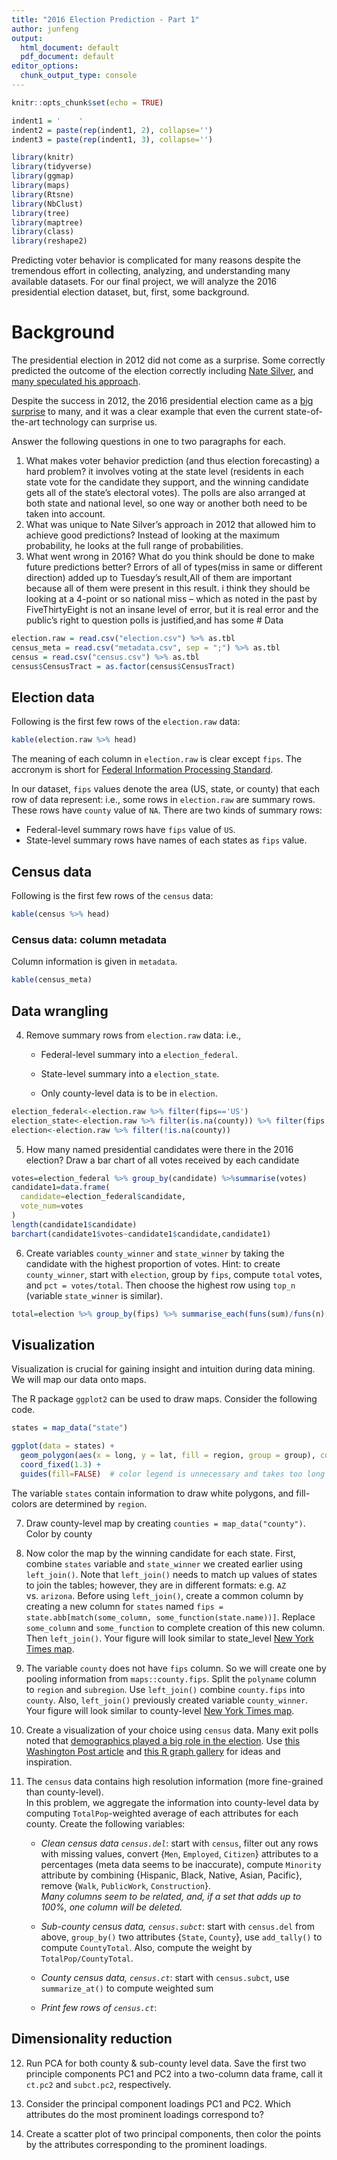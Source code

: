 ```yaml
---
title: "2016 Election Prediction - Part 1"
author: junfeng
output:
  html_document: default
  pdf_document: default
editor_options: 
  chunk_output_type: console
---
```


```r
knitr::opts_chunk$set(echo = TRUE)

indent1 = '    '
indent2 = paste(rep(indent1, 2), collapse='')
indent3 = paste(rep(indent1, 3), collapse='')

library(knitr)
library(tidyverse)
library(ggmap)
library(maps)
library(Rtsne)
library(NbClust)
library(tree)
library(maptree)
library(class)
library(reshape2)
```

Predicting voter behavior is complicated for many reasons despite the tremendous effort in collecting, analyzing, and understanding many available datasets. 
For our final project, we will analyze the 2016 presidential election dataset, but, first, some background.

# Background

The presidential election in 2012 did not come as a surprise. Some correctly predicted the outcome of the election correctly including [Nate Silver](https://en.wikipedia.org/wiki/Nate_Silver), 
and [many speculated his approach](https://www.theguardian.com/science/grrlscientist/2012/nov/08/nate-sliver-predict-us-election).

Despite the success in 2012, the 2016 presidential election came as a 
[big surprise](https://fivethirtyeight.com/features/the-polls-missed-trump-we-asked-pollsters-why/) 
to many, and it was a clear example that even the current state-of-the-art technology can surprise us.

Answer the following questions in one to two paragraphs for each.

1. What makes voter behavior prediction (and thus election forecasting) a hard problem?
 it involves voting at the state level (residents in each state vote for the candidate they support, and the winning candidate gets all of the state's electoral votes). The polls are also arranged at both state and national level, so one way or another both need to be taken into account.
2. What was unique to Nate Silver's approach in 2012 that allowed him to achieve good predictions?
Instead of looking at the maximum probability, he looks at the full range of probabilities. 
3. What went wrong in 2016? What do you think should be done to make future predictions better?
Errors of all of  types(miss in same or different direction) added up to Tuesday’s result,All of them are important because all of them were present in this result.
i think they should be looking at a 4-point or so national miss – which as noted in the past by FiveThirtyEight is not an insane level of error, but it is real error and the public’s right to question polls is justified,and has some 
# Data

```r
election.raw = read.csv("election.csv") %>% as.tbl
census_meta = read.csv("metadata.csv", sep = ";") %>% as.tbl
census = read.csv("census.csv") %>% as.tbl
census$CensusTract = as.factor(census$CensusTract)
```

## Election data

Following is the first few rows of the `election.raw` data:

```r
kable(election.raw %>% head)
```

The meaning of each column in `election.raw` is clear except `fips`. The accronym is short for [Federal Information Processing Standard](https://en.wikipedia.org/wiki/FIPS_county_code).

In our dataset, `fips` values denote the area (US, state, or county) that each row of data represent: i.e., some rows in `election.raw` are summary rows. These rows have `county` value of `NA`. There are two kinds of summary rows:

* Federal-level summary rows have `fips` value of `US`.
* State-level summary rows have names of each states as `fips` value.

## Census data

Following is the first few rows of the `census` data:

```r
kable(census %>% head)
```

### Census data: column metadata

Column information is given in `metadata`.

```r
kable(census_meta)
```

## Data wrangling
4. Remove summary rows from `election.raw` data: i.e.,

    * Federal-level summary into a `election_federal`.
    
    * State-level summary into a `election_state`.
    
    * Only county-level data is to be in `election`.

```r
election_federal<-election.raw %>% filter(fips=='US')
election_state<-election.raw %>% filter(is.na(county)) %>% filter(fips!='US')
election<-election.raw %>% filter(!is.na(county))
```
5. How many named presidential candidates were there in the 2016 election? Draw a bar chart of all votes received by each candidate
```r
votes=election_federal %>% group_by(candidate) %>%summarise(votes)
candidate1=data.frame(
  candidate=election_federal$candidate,
  vote_num=votes
)
length(candidate1$candidate)
barchart(candidate1$votes~candidate1$candidate,candidate1)
```
6. Create variables `county_winner` and `state_winner` by taking the candidate with the highest proportion of votes. 
  Hint: to create `county_winner`, start with `election`, group by `fips`, compute `total` votes, and `pct = votes/total`. 
  Then choose the highest row using `top_n` (variable `state_winner` is similar).
```r
total=election %>% group_by(fips) %>% summarise_each(funs(sum)/funs(n),votes)
```
    
## Visualization

Visualization is crucial for gaining insight and intuition during data mining. We will map our data onto maps.

The R package `ggplot2` can be used to draw maps. Consider the following code.

```r
states = map_data("state")

ggplot(data = states) + 
  geom_polygon(aes(x = long, y = lat, fill = region, group = group), color = "white") + 
  coord_fixed(1.3) +
  guides(fill=FALSE)  # color legend is unnecessary and takes too long
```

The variable `states` contain information to draw white polygons, and fill-colors are determined by `region`.

7. Draw county-level map by creating `counties = map_data("county")`. Color by county


#. Now color the map by the winning candidate for each state. 
  First, combine `states` variable and `state_winner` we created earlier using `left_join()`. 
  Note that `left_join()` needs to match up values of states to join the tables; however, they are in different formats: e.g. `AZ` vs. `arizona`.
  Before using `left_join()`, create a common column by creating a new column for `states` named
  `fips = state.abb[match(some_column, some_function(state.name))]`. 
  Replace `some_column` and `some_function` to complete creation of this new column. Then `left_join()`.
  Your figure will look similar to state_level [New York Times map](https://www.nytimes.com/elections/results/president).



#. The variable `county` does not have `fips` column. So we will create one by pooling information from `maps::county.fips`.
  Split the `polyname` column to `region` and `subregion`. Use `left_join()` combine `county.fips` into `county`. 
  Also, `left_join()` previously created variable `county_winner`. 
  Your figure will look similar to county-level [New York Times map](https://www.nytimes.com/elections/results/president).

  
#. Create a visualization of your choice using `census` data. Many exit polls noted that 
    [demographics played a big role in the election](https://fivethirtyeight.com/features/demographics-not-hacking-explain-the-election-results/).
    Use [this Washington Post article](https://www.washingtonpost.com/graphics/politics/2016-election/exit-polls/) 
    and [this R graph gallery](https://www.r-graph-gallery.com/) for ideas and inspiration.
    
#. The `census` data contains high resolution information (more fine-grained than county-level).  
    In this problem, we aggregate the information into county-level data by 
    computing `TotalPop`-weighted average of each attributes for each county. Create the following variables:
    
    * _Clean census data `census.del`_: 
      start with `census`, filter out any rows with missing values, 
      convert {`Men`, `Employed`, `Citizen`} attributes to a percentages (meta data seems to be inaccurate), 
      compute `Minority` attribute by combining {Hispanic, Black, Native, Asian, Pacific}, remove {`Walk`, `PublicWork`, `Construction`}.  
      _Many columns seem to be related, and, if a set that adds up to 100%, one column will be deleted._  
      

    * _Sub-county census data, `census.subct`_: 
      start with `census.del` from above, `group_by()` two attributes {`State`, `County`}, 
      use `add_tally()` to compute `CountyTotal`. Also, compute the weight by `TotalPop/CountyTotal`.
    

    * _County census data, `census.ct`_: 
      start with `census.subct`, use `summarize_at()` to compute weighted sum
    

    * _Print few rows of `census.ct`_: 
    

## Dimensionality reduction

12. Run PCA for both county & sub-county level data. Save the first two principle components PC1 and PC2 into a two-column data frame, call it `ct.pc2` and `subct.pc2`, respectively.


#. Consider the principal component loadings PC1 and PC2. Which attributes do the most prominent loadings correspond to?
 
#. Create a scatter plot of two principal components, then color the points by the attributes corresponding to the prominent loadings.  
      

